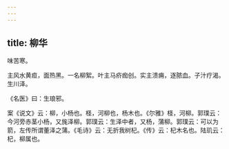 ```yaml
---
---
---
```

title: 柳华
---



味苦寒。

主风水黄疸，面热黑。一名柳絮。叶主马疥痂创。实主溃痈，逐脓血。子汁疗渴。生川泽。

《名医》曰：生琅邪。

案《说文》云：柳，小杨也。柽，河柳也，杨木也。《尔雅》柽，河柳。郭璞云：今河旁赤茎小杨，又旄泽柳。郭璞云：生泽中者，又杨，蒲柳。郭璞云：可以为箭，左传所谓董泽之蒲。《毛诗》云：无折我树杞。《传》云：杞木名也。陆玑云：杞，柳属也。